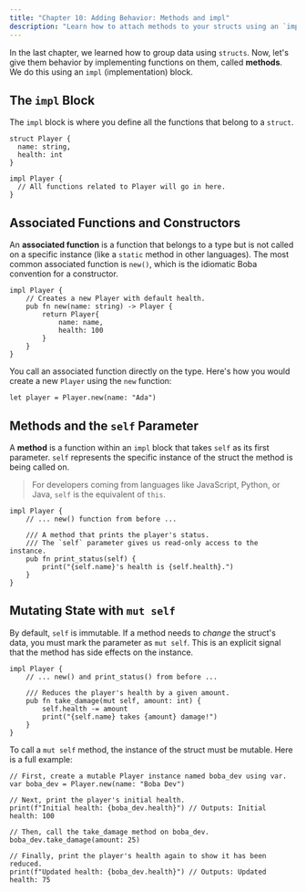 ```yaml
---
title: "Chapter 10: Adding Behavior: Methods and impl"
description: "Learn how to attach methods to your structs using an `impl` block."
---
```


In the last chapter, we learned how to group data using `structs`. Now, let's give them behavior by implementing functions on them, called **methods**. We do this using an `impl` (implementation) block.

## The `impl` Block

The `impl` block is where you define all the functions that belong to a `struct`.

```boba
struct Player {
  name: string,
  health: int
}

impl Player {
  // All functions related to Player will go in here.
}
```

## Associated Functions and Constructors

An **associated function** is a function that belongs to a type but is not called on a specific instance (like a `static` method in other languages). The most common associated function is `new()`, which is the idiomatic Boba convention for a constructor.

```boba
impl Player {
    // Creates a new Player with default health.
    pub fn new(name: string) -> Player {
        return Player{
            name: name,
            health: 100
        }
    }
}
```

You call an associated function directly on the type. Here's how you would create a new `Player` using the `new` function:

```boba
let player = Player.new(name: "Ada")
```

## Methods and the `self` Parameter

A **method** is a function within an `impl` block that takes `self` as its first parameter. `self` represents the specific instance of the struct the method is being called on.

> For developers coming from languages like JavaScript, Python, or Java, `self` is the equivalent of `this`.

```boba
impl Player {
    // ... new() function from before ...

    /// A method that prints the player's status.
    /// The `self` parameter gives us read-only access to the instance.
    pub fn print_status(self) {
        print("{self.name}'s health is {self.health}.")
    }
}
```

## Mutating State with `mut self`

By default, `self` is immutable. If a method needs to _change_ the struct's data, you must mark the parameter as `mut self`. This is an explicit signal that the method has side effects on the instance.

```boba
impl Player {
    // ... new() and print_status() from before ...

    /// Reduces the player's health by a given amount.
    pub fn take_damage(mut self, amount: int) {
        self.health -= amount
        print("{self.name} takes {amount} damage!")
    }
}
```

To call a `mut self` method, the instance of the struct must be mutable. Here is a full example:

```boba
// First, create a mutable Player instance named boba_dev using var.
var boba_dev = Player.new(name: "Boba Dev")

// Next, print the player's initial health.
print(f"Initial health: {boba_dev.health}") // Outputs: Initial health: 100

// Then, call the take_damage method on boba_dev.
boba_dev.take_damage(amount: 25)

// Finally, print the player's health again to show it has been reduced.
print(f"Updated health: {boba_dev.health}") // Outputs: Updated health: 75
```